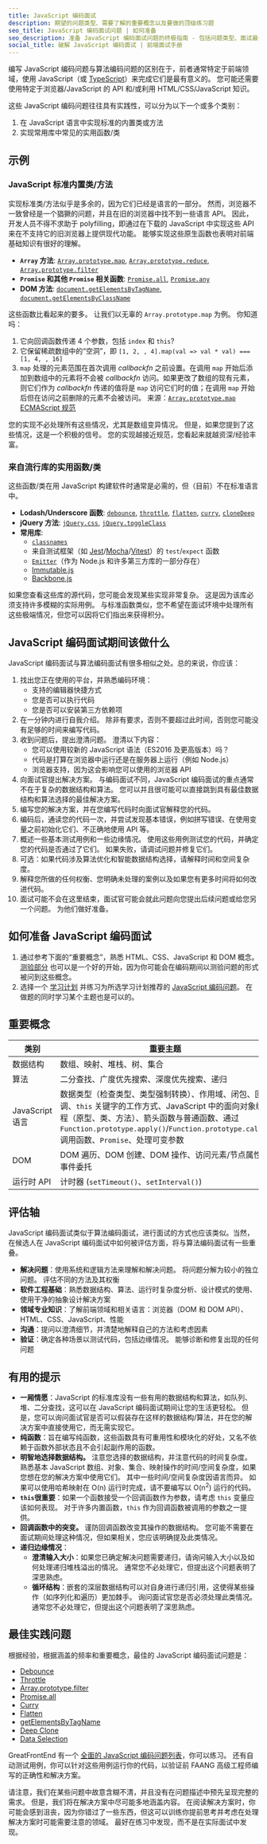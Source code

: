 ```yaml
---
title: JavaScript 编码面试
description: 期望的问题类型、需要了解的重要概念以及要做的顶级练习题
seo_title: JavaScript 编码面试问题 | 如何准备
seo_description: 准备 JavaScript 编码面试问题的终极指南 - 包括问题类型、面试最佳实践、重要概念和练习题
social_title: 破解 JavaScript 编码面试 | 前端面试手册
---
```


编写 JavaScript 编码问题与算法编码问题的区别在于，前者通常特定于前端领域，使用 JavaScript（或 [TypeScript](https://www.typescriptlang.org/)）来完成它们是最有意义的。 您可能还需要使用特定于浏览器/JavaScript 的 API 和/或利用 HTML/CSS/JavaScript 知识。

这些 JavaScript 编码问题往往具有实践性，可以分为以下一个或多个类别：

1. 在 JavaScript 语言中实现标准的内置类或方法
2. 实现常用库中常见的实用函数/类

## 示例

### JavaScript 标准内置类/方法

实现标准类/方法似乎是多余的，因为它们已经是语言的一部分。 然而，浏览器不一致曾经是一个猖獗的问题，并且在旧的浏览器中找不到一些语言 API。 因此，开发人员不得不求助于 polyfilling，即通过在下载的 JavaScript 中实现这些 API 来在不支持它的旧浏览器上提供现代功能。 能够实现这些原生函数也表明对前端基础知识有很好的理解。

* **`Array` 方法**: [`Array.prototype.map`](/questions/javascript/array-map), [`Array.prototype.reduce`](/questions/javascript/array-reduce), [`Array.prototype.filter`](/questions/javascript/array-filter)
* **`Promise` 和其他 `Promise` 相关函数**: [`Promise.all`](/questions/javascript/promise-all), [`Promise.any`](/questions/javascript/promise-any)
* **DOM 方法**: [`document.getElementsByTagName`](/questions/javascript/get-elements-by-tag-name), [`document.getElementsByClassName`](/questions/javascript/get-elements-by-class-name)

这些函数比看起来的要多。 让我们以无辜的 `Array.prototype.map` 为例。 你知道吗：

1. 它向回调函数传递 4 个参数，包括 `index` 和 `this`?
2. 它保留稀疏数组中的“空洞”，即 `[1, 2, , 4].map(val => val * val) === [1, 4, , 16]`
3. `map` 处理的元素范围在首次调用 *callbackfn* 之前设置。在调用 `map` 开始后添加到数组中的元素将不会被 *callbackfn* 访问。如果更改了数组的现有元素，则它们作为 *callbackfn* 传递的值将是 `map` 访问它们时的值；在调用 `map` 开始后但在访问之前删除的元素不会被访问。 来源：[`Array.prototype.map` ECMAScript 规范](https://tc39.es/ecma262/multipage/indexed-collections.html#sec-array.prototype.map)

您的实现不必处理所有这些情况，尤其是数组变异情况。 但是，如果您提到了这些情况，这是一个积极的信号。 您的实现越接近规范，您看起来就越资深/经验丰富。

### 来自流行库的实用函数/类

这些函数/类在用 JavaScript 构建软件时通常是必需的，但（目前）不在标准语言中。

* **Lodash/Underscore 函数**: [`debounce`](/questions/javascript/debounce), [`throttle`](/questions/javascript/throttle), [`flatten`](/questions/javascript/flatten), [`curry`](/questions/javascript/curry), [`cloneDeep`](/questions/javascript/deep-clone)
* **jQuery 方法**: [`jQuery.css`](/questions/javascript/jquery-css), [`jQuery.toggleClass`](/questions/javascript/jquery-class-manipulation)
* **常用库**:
  * [`classnames`](/questions/javascript/classnames)
  * 来自测试框架（如 [Jest](https://jestjs.io/)/[Mocha](https://mochajs.org/)/[Vitest](https://vitest.dev/)）的 `test`/`expect` 函数
  * [`Emitter`](/questions/javascript/event-emitter)（作为 Node.js 和许多第三方库的一部分存在）
  * [Immutable.js](https://immutable-js.com/)
  * [Backbone.js](https://backbonejs.org/)

如果您查看这些库的源代码，您可能会发现某些实现非常复杂。 这是因为该库必须支持许多模糊的实际用例。 与标准函数类似，您不希望在面试环境中处理所有这些极端情况，但您可以因将它们指出来获得积分。

## JavaScript 编码面试期间该做什么

JavaScript 编码面试与算法编码面试有很多相似之处。总的来说，你应该：

1. 找出您正在使用的平台，并熟悉编码环境：
   * 支持的编辑器快捷方式
   * 您是否可以执行代码
   * 您是否可以安装第三方依赖项
2. 在一分钟内进行自我介绍。 除非有要求，否则不要超过此时间，否则您可能没有足够的时间来编写代码。
3. 收到问题后，提出澄清问题。 澄清以下内容：
   * 您可以使用较新的 JavaScript 语法（ES2016 及更高版本）吗？
   * 代码是打算在浏览器中运行还是在服务器上运行（例如 Node.js）
   * 浏览器支持，因为这会影响您可以使用的浏览器 API
4. 向面试官提出解决方案。 与编码面试不同，JavaScript 编码面试的重点通常不在于复杂的数据结构和算法。 您可以并且很可能可以直接跳到具有最佳数据结构和算法选择的最佳解决方案。
5. 编写您的解决方案，并在您编写代码时向面试官解释您的代码。
6. 编码后，通读您的代码一次，并尝试发现基本错误，例如拼写错误、在使用变量之前初始化它们、不正确地使用 API 等。
7. 概述一些基本测试用例和一些边缘情况。 使用这些用例测试您的代码，并确定您的代码是否通过了它们。 如果失败，请调试问题并修复它们。
8. 可选：如果代码涉及算法优化和智能数据结构选择，请解释时间和空间复杂度。
9. 解释您所做的任何权衡、您明确未处理的案例以及如果您有更多时间将如何改进代码。
10. 面试可能不会在这里结束，面试官可能会就此问题向您提出后续问题或给您另一个问题。 为他们做好准备。

## 如何准备 JavaScript 编码面试

1. 通过参考下面的“重要概念”，熟悉 HTML、CSS、JavaScript 和 DOM 概念。 [测验部分](/front-end-interview-playbook/quiz) 也可以是一个好的开始，因为你可能会在编码期间以测验问题的形式被问到这些概念。
2. 选择一个 [学习计划](/interviews/get-started) 并练习为所选学习计划推荐的 [JavaScript 编码问题](/questions/formats/javascript-functions)。 在做题的同时学习某个主题也是可以的。

## 重要概念

| 类别 | 重要主题 |
| --- | --- |
| 数据结构 | 数组、映射、堆栈、树、集合 |
| 算法 | 二分查找、广度优先搜索、深度优先搜索、递归 |
| JavaScript 语言 | 数据类型（检查类型、类型强制转换）、作用域、闭包、回调、`this` 关键字的工作方式、JavaScript 中的面向对象编程（原型、类、方法）、箭头函数与普通函数、通过 `Function.prototype.apply()`/`Function.prototype.call()` 调用函数、`Promise`、处理可变参数 |
| DOM | DOM 遍历、DOM 创建、DOM 操作、访问元素/节点属性、事件委托 |
| 运行时 API | 计时器 (`setTimeout()`、`setInterval()`) |

## 评估轴

JavaScript 编码面试类似于算法编码面试，进行面试的方式也应该类似。当然，在候选人在 JavaScript 编码面试中如何被评估方面，将与算法编码面试有一些重叠。

* **解决问题**：使用系统和逻辑方法来理解和解决问题。 将问题分解为较小的独立问题。 评估不同的方法及其权衡
* **软件工程基础**：熟悉数据结构、算法、运行时复杂度分析、设计模式的使用、使用干净的抽象设计解决方案
* **领域专业知识**：了解前端领域和相关语言：浏览器（DOM 和 DOM API）、HTML、CSS、JavaScript、性能
* **沟通**：提问以澄清细节，并清楚地解释自己的方法和考虑因素
* **验证**：确定各种场景以测试代码，包括边缘情况。 能够诊断和修复出现的任何问题

## 有用的提示

* **一厢情愿**：JavaScript 的标准库没有一些有用的数据结构和算法，如队列、堆、二分查找，这可以在 JavaScript 编码面试期间让您的生活更轻松。 但是，您可以询问面试官是否可以假装存在这样的数据结构/算法，并在您的解决方案中直接使用它，而无需实现它。
* **纯函数**：旨在编写纯函数，这些函数具有可重用性和模块化的好处，又名不依赖于函数外部状态且不会引起副作用的函数。
* **明智地选择数据结构。** 注意您选择的数据结构，并注意代码的时间复杂度。 熟悉基本 JavaScript 数组、对象、集合、映射操作的时间/空间复杂度，如果您想在您的解决方案中使用它们。 其中一些时间/空间复杂度因语言而异。 如果可以使用哈希映射在 O(n) 运行时完成，请不要编写以 O(n<sup>2</sup>) 运行的代码。
* **`this`很重要**：如果一个函数接受一个回调函数作为参数，请考虑 `this` 变量应该如何表现。 对于许多内置函数，`this` 作为回调函数被调用的参数之一提供。
* **回调函数中的突变。** 谨防回调函数改变其操作的数据结构。 您可能不需要在面试期间处理这种情况，但如果相关，您应该明确提及此类情况。
* **递归边缘情况**：
  * **澄清输入大小**：如果您已确定解决问题需要递归，请询问输入大小以及如何处理递归堆栈溢出的情况。 通常您不必处理它，但提出这个问题表明了深思熟虑。
  * **循环结构**：嵌套的深层数据结构可以对自身进行递归引用，这使得某些操作（如序列化和遍历）更加棘手。 询问面试官您是否必须处理此类情况。 通常您不必处理它，但提出这个问题表明了深思熟虑。

## 最佳实践问题

根据经验，根据涵盖的频率和重要概念，最佳的 JavaScript 编码面试问题是：

* [Debounce](/questions/javascript/debounce)
* [Throttle](/questions/javascript/throttle)
* [Array.prototype.filter](/questions/javascript/array-filter)
* [Promise.all](/questions/javascript/promise-all)
* [Curry](/questions/javascript/curry)
* [Flatten](/questions/javascript/flatten)
* [getElementsByTagName](/questions/javascript/get-elements-by-class-name)
* [Deep Clone](/questions/javascript/deep-clone)
* [Data Selection](/questions/javascript/data-selection)

GreatFrontEnd 有一个 [全面的 JavaScript 编码问题列表](/questions/formats/javascript-functions)，你可以练习。 还有自动测试用例，你可以针对这些用例运行你的代码，以验证前 FAANG 高级工程师编写的正确性和解决方案。

请注意，我们在某些问题中故意含糊不清，并且没有在问题描述中预先呈现完整的需求。 但是，我们将在解决方案中尽可能多地涵盖内容。 在阅读解决方案时，你可能会感到沮丧，因为你错过了一些东西，但这可以训练你提前思考并考虑在处理解决方案时可能需要注意的领域。 最好在练习中发现，而不是在实际面试中发现。
